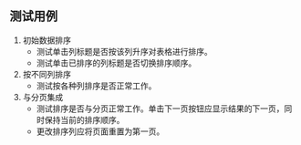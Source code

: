 ## 测试用例

1. 初始数据排序
   * 测试单击列标题是否按该列升序对表格进行排序。
   * 测试单击已排序的列标题是否切换排序顺序。
2. 按不同列排序
   * 测试按各种列排序是否正常工作。
3. 与分页集成
   * 测试排序是否与分页正常工作。单击下一页按钮应显示结果的下一页，同时保持当前的排序顺序。
   * 更改排序列应将页面重置为第一页。
